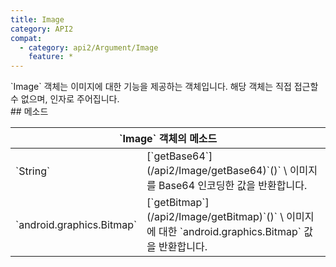 ```yaml
---
title: Image
category: API2
compat:
  - category: api2/Argument/Image
    feature: *
---
```


<Section>
  `Image` 객체는 이미지에 대한 기능을 제공하는 객체입니다. 해당 객체는 직접 접근할 수 없으며, 인자로 주어집니다.
</Section>
<Section>
  ## 메소드

  <Table>
    <Thead>
      <Tr>
        <Th colSpan="2">`Image` 객체의 메소드</Th>
      </Tr>
    </Thead>
    <Tbody>
      <Tr>
        <Td><span>`String`</span></Td>
        <Td>
          [`getBase64`](/api2/Image/getBase64)`()` \
          이미지를 Base64 인코딩한 값을 반환합니다.
        </Td>
      </Tr>
      <Tr>
        <Td><span>`android.graphics.Bitmap`</span></Td>
        <Td>
          [`getBitmap`](/api2/Image/getBitmap)`()` \
          이미지에 대한 `android.graphics.Bitmap` 값을 반환합니다.
        </Td>
      </Tr>
    </Tbody>
  </Table>
</Section>